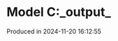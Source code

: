 # Model C:\Users\pedrocruz\Documents\GitHub\pyequa\examples\cloze\_output_

Produced in 2024-11-20 16:12:55


